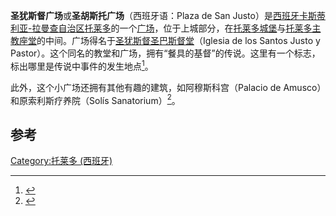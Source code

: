 '''圣犹斯督广场'''或'''圣胡斯托广场'''（西班牙语：Plaza de San Justo）是[[西班牙|西班牙]][[卡斯蒂利亚-拉曼查自治区|卡斯蒂利亚-拉曼查自治区]][[托莱多_(西班牙)|托莱多]]的一个[[广场|广场]]，位于上城部分，在[[托莱多城堡|托莱多城堡]]与[[托莱多主教座堂|托莱多主教座堂]]的中间。广场得名于[[圣犹斯督圣巴斯督堂_(托莱多)|圣犹斯督圣巴斯督堂]]（Iglesia de los Santos Justo y Pastor）。这个同名的教堂和广场，拥有“餐具的基督”的传说。这里有一个标志，标出哪里是传说中事件的发生地点<ref>{{cite web | author = toledotimecapsule.com | title = Las 5 plazas más bonitas de Toledo | url = http://toledotimecapsule.com/toledo-zocodover-plazas-bonitas/ | accessdate = 2020-09-01 | archive-date = 2017-08-25 | archive-url = https://web.archive.org/web/20170825033701/http://toledotimecapsule.com/toledo-zocodover-plazas-bonitas/ | dead-url = no }}</ref>。

此外，这个小广场还拥有其他有趣的建筑，如阿穆斯科宫（Palacio de Amusco）和原索利斯疗养院（Solís Sanatorium）<ref>{{cite web | author = toledoguiaturisticaycultural.com | title = PLAZA DE SAN JUSTO | url = http://toledoguiaturisticaycultural.com/plaza-de-san-justo/ | accessdate = 2020-09-01 | archive-date = 2019-04-26 | archive-url = https://web.archive.org/web/20190426093853/http://toledoguiaturisticaycultural.com/plaza-de-san-justo/ | dead-url = no }}</ref>。

==参考==
{{reflist}}
[[Category:托莱多_(西班牙)|Category:托莱多 (西班牙)]]